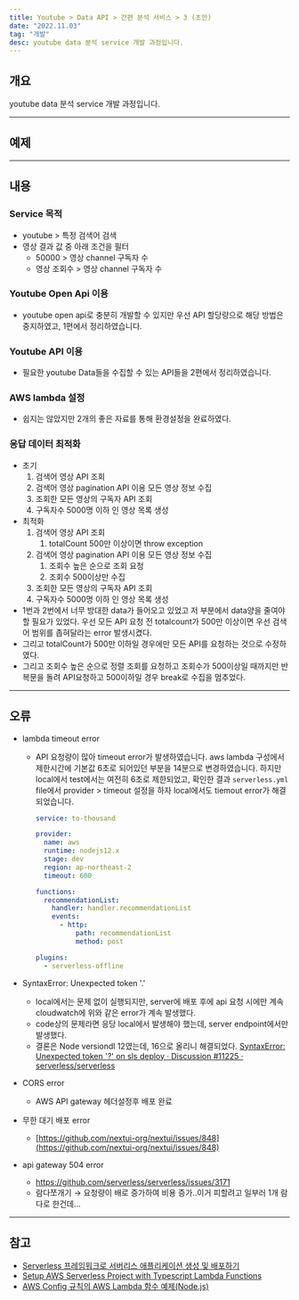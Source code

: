 ```yaml
---
title: Youtube > Data API > 간편 분석 서비스 > 3 (초안)
date: "2022.11.03"
tag: "개발"
desc: youtube data 분석 service 개발 과정입니다.
---
```


## 개요

youtube data 분석 service 개발 과정입니다.

---

## 예제

---

## 내용

### Service 목적

- youtube > 특정 검색어 검색
- 영상 결과 값 중 아래 조건을 필터
  - 50000 > 영상 channel 구독자 수
  - 영상 조회수 > 영상 channel 구독자 수

### Youtube Open Api 이용

- youtube open api로 충분히 개발할 수 있지만 우선 API 할당량으로 해당 방법은 중지하였고, 1편에서 정리하였습니다.

### Youtube API 이용

- 필요한 youtube Data들을 수집할 수 있는 API들을 2편에서 정리하였습니다.

### AWS lambda 설정

- 쉽지는 않았지만 2개의 좋은 자료를 통해 환경설정을 완료하였다.

### 응답 데이터 최적화

- 초기
  1. 검색어 영상 API 조회
  2. 검색어 영상 pagination API 이용 모든 영상 정보 수집
  3. 조회한 모든 영상의 구독자 API 조회
  4. 구독자수 5000명 이하 인 영상 목록 생성
- 최적화
  1. 검색어 영상 API 조회
     1. totalCount 500만 이상이면 throw exception
  2. 검색어 영상 pagination API 이용 모든 영상 정보 수집
     1. 조회수 높은 순으로 조회 요청
     2. 조회수 500이상만 수집
  3. 조회한 모든 영상의 구독자 API 조회
  4. 구독자수 5000명 이하 인 영상 목록 생성
- 1번과 2번에서 너무 방대한 data가 들어오고 있었고 저 부분에서 data양을 줄여야할 필요가 있었다. 우선 모든 API 요청 전 totalcount가 500만 이상이면 우선 검색어 범위를 좁혀달라는 error 발생시켰다.
- 그리고 totalCount가 500만 이하일 경우에만 모든 API를 요청하는 것으로 수정하였다.
- 그리고 조회수 높은 순으로 정렬 조회를 요청하고 조회수가 500이상일 때까지만 반복문을 돌려 API요청하고 500이하일 경우 break로 수집을 멈추었다.

---

## 오류

- lambda timeout error

  - API 요청량이 많아 timeout error가 발생하였습니다. aws lambda 구성에서 제한시간에 기본값 6초로 되어있던 부분을 14분으로 변경하였습니다. 하지만 local에서 test에서는 여전히 6초로 제한되었고, 확인한 결과 `serverless.yml` file에서 provider > timeout 설정을 하자 local에서도 tiemout error가 해결되었습니다.

    ```yaml
    service: to-thousand

    provider:
      name: aws
      runtime: nodejs12.x
      stage: dev
      region: ap-northeast-2
      timeout: 600

    functions:
      recommendationList:
        handler: handler.recommendationList
        events:
          - http:
              path: recommendationList
              method: post

    plugins:
      - serverless-offline
    ```

- SyntaxError: Unexpected token '.'
  - local에서는 문제 없이 실행되지만, server에 배포 후에 api 요청 시에만 계속 cloudwatch에 위와 같은 error가 계속 발생했다.
  - code상의 문제라면 응당 local에서 발생해야 했는데, server endpoint에서만 발생했다.
  - 결론은 Node versiondl 12였는데, 16으로 올리니 해결되었다.
    [SyntaxError: Unexpected token '?' on sls deploy · Discussion #11225 · serverless/serverless](https://github.com/serverless/serverless/discussions/11225)
- CORS error
  - AWS API gateway 헤더설정후 배포 완료
- 무한 대기 배포 error
  - [https://github.com/nextui-org/nextui/issues/848](https://github.com/nextui-org/nextui/issues/848)
- api gateway 504 error
  - https://github.com/serverless/serverless/issues/3171
  - 람다쪼개기 → 요청량이 배로 증가하여 비용 증가..이거 피할려고 일부러 1개 람다로 한건데…

---

## 참고

- [Serverless 프레임워크로 서버리스 애플리케이션 생성 및 배포하기](https://velopert.com/3549)
- [Setup AWS Serverless Project with Typescript Lambda Functions](https://www.youtube.com/watch?v=ktTPCJx7F1Q)
- [AWS Config 규칙의 AWS Lambda 함수 예제(Node.js)](https://docs.aws.amazon.com/ko_kr/config/latest/developerguide/evaluate-config_develop-rules_nodejs-sample.html)
